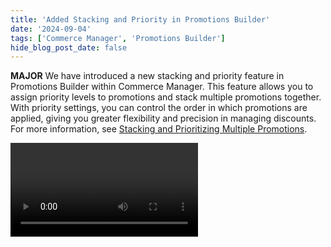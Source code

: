 ```yaml
---
title: 'Added Stacking and Priority in Promotions Builder'
date: '2024-09-04'
tags: ['Commerce Manager', 'Promotions Builder']
hide_blog_post_date: false
---
```


**MAJOR** We have introduced a new stacking and priority feature in Promotions Builder within Commerce Manager. This feature allows you to assign priority levels to promotions and stack multiple promotions together. With priority settings, you can control the order in which promotions are applied, giving you greater flexibility and precision in managing discounts. For more information, see [Stacking and Prioritizing Multiple Promotions](/docs/commerce-manager/promotions-builder#stacking-and-prioritizing-multiple-promotions).

<Video
mediaSrc="https://play.vidyard.com/xP3u6KT674J77JfTQEjbQZ"
mediaType="embed"
title="Promotions Builder - Stacking & Priority"
className=""
/>
